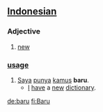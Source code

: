 == [[Indonesian]] ==
===Adjective===
# [[new]]

=== [[usage]] ===
# [[Saya]] [[punya]] [[kamus]] '''baru'''.
#* [[I]] [[have]] a [[new]] [[dictionary]].


[[de:baru]]
[[fi:Baru]]